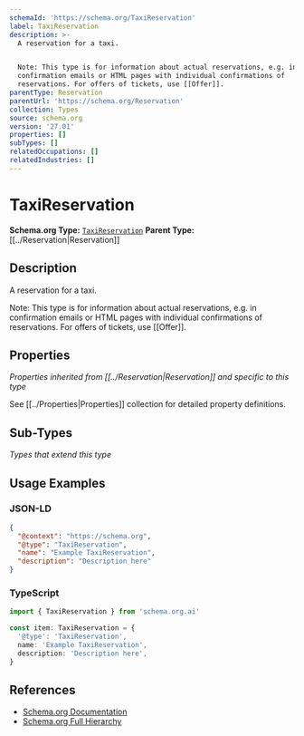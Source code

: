 ```yaml
---
schemaId: 'https://schema.org/TaxiReservation'
label: TaxiReservation
description: >-
  A reservation for a taxi.


  Note: This type is for information about actual reservations, e.g. in
  confirmation emails or HTML pages with individual confirmations of
  reservations. For offers of tickets, use [[Offer]].
parentType: Reservation
parentUrl: 'https://schema.org/Reservation'
collection: Types
source: schema.org
version: '27.01'
properties: []
subTypes: []
relatedOccupations: []
relatedIndustries: []
---
```

# TaxiReservation

**Schema.org Type:** [`TaxiReservation`](https://schema.org/TaxiReservation)
**Parent Type:** [[../Reservation|Reservation]]

## Description

A reservation for a taxi.

Note: This type is for information about actual reservations, e.g. in confirmation emails or HTML pages with individual confirmations of reservations. For offers of tickets, use [[Offer]].

## Properties

*Properties inherited from [[../Reservation|Reservation]] and specific to this type*

See [[../Properties|Properties]] collection for detailed property definitions.

## Sub-Types

*Types that extend this type*

## Usage Examples

### JSON-LD

```json
{
  "@context": "https://schema.org",
  "@type": "TaxiReservation",
  "name": "Example TaxiReservation",
  "description": "Description here"
}
```

### TypeScript

```typescript
import { TaxiReservation } from 'schema.org.ai'

const item: TaxiReservation = {
  '@type': 'TaxiReservation',
  name: 'Example TaxiReservation',
  description: 'Description here',
}
```

## References

- [Schema.org Documentation](https://schema.org/TaxiReservation)
- [Schema.org Full Hierarchy](https://schema.org/docs/full.html)
